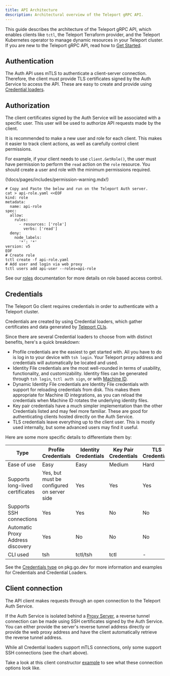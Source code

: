 ```yaml
---
title: API Architecture
description: Architectural overview of the Teleport gRPC API.
---
```


This guide describes the architecture of the Teleport gRPC API, which enables
clients like `tctl`, the Teleport Terraform provider, and the Teleport
Kubernetes operator to manage dynamic resources in your Teleport cluster. If you
are new to the Teleport gRPC API, read how to [Get
Started](../../zero-trust-access/api/getting-started.mdx).

## Authentication

The Auth API uses mTLS to authenticate a client-server connection. Therefore, the client must provide
TLS certificates signed by the Auth Service to access the API. These are easy to create and provide using
[Credential loaders](#credentials).

## Authorization

The client certificates signed by the Auth Service will be associated with a specific user. This user will
be used to authorize API requests made by the client.

It is recommended to make a new user and role for each client. This makes it easier to track client actions,
as well as carefully control client permissions.

For example, if your client needs to use `client.GetRole()`, the user must have permission to perform the `read`
action on the `role` resource. You should create a user and role with the minimum permissions required.

(!docs/pages/includes/permission-warning.mdx!)

```code
# Copy and Paste the below and run on the Teleport Auth server.
cat > api-role.yaml <<EOF
kind: role
metadata:
  name: api-role
spec:
  allow:
    rules:
      - resources: ['role']
        verbs: ['read']
  deny:
    node_labels:
      '*': '*'
version: v5
EOF
# Create role
tctl create -f api-role.yaml
# Add user and login via web proxy
tctl users add api-user --roles=api-role
```

See our [roles](../access-controls/roles.mdx) documentation for more details
on role based access control.

## Credentials

The Teleport Go client requires credentials in order to authenticate with a
Teleport cluster.

Credentials are created by using Credential loaders, which gather certificates
and data generated by [Teleport CLIs](../cli/cli.mdx).

Since there are several Credential loaders to choose from with distinct
benefits, here's a quick breakdown:

 - Profile credentials are the easiest to get started with. All you have to do
   is log in to your device with `tsh login`. Your Teleport proxy address and
   credentials will automatically be located and used.
 - Identity File credentials are the most well-rounded in terms of usability,
   functionality, and customizability. Identity files can be generated through
   `tsh login`, `tctl auth sign`, or with
   [Machine ID](../../machine-workload-identity/machine-id/introduction.mdx).
 - Dynamic Identity File credentials are Identity File credentials with support for
   reloading credentials from disk. This makes them appropriate for Machine ID
   integrations, as you can reload the credentials when Machine ID rotates the
   underlying identity files.
 - Key pair credentials have a much simpler implementation than the other
   Credentials listed and may feel more familiar. These are good for
   authenticating clients hosted directly on the Auth Service.
 - TLS credentials leave everything up to the client user. This is mostly used
   internally, but some advanced users may find it useful.

Here are some more specific details to differentiate them by:

| Type | Profile Credentials | Identity Credentials | Key Pair Credentials | TLS Credentials |
| - | - | - | - | - |
| Ease of use | Easy | Easy | Medium | Hard |
| Supports long-lived certificates | Yes, but must be configured on server side | Yes | Yes | Yes |
| Supports SSH connections | Yes | Yes | No | No |
| Automatic Proxy Address discovery | Yes | No | No | No |
| CLI used | tsh | tctl/tsh | tctl | - |

See the [Credentials type](https://pkg.go.dev/github.com/gravitational/teleport/api/client#Credentials)
on pkg.go.dev for more information and examples for Credentials and Credential Loaders.

## Client connection

The API client makes requests through an open connection to the Teleport Auth
Service.

If the Auth Service is isolated behind a
[Proxy Server](../architecture/proxy.mdx), a reverse tunnel connection can be
made using SSH certificates signed by the Auth Service. You can either provide
the server's reverse tunnel address directly or provide the web proxy address
and have the client automatically retrieve the reverse tunnel address.

<Admonition type="note">
  While all Credential loaders support mTLS connections, only some support SSH connections (see the chart above).
</Admonition>

Take a look at this client constructor
[example](https://pkg.go.dev/github.com/gravitational/teleport/api/client#example-New)
to see what these connection options look like.
